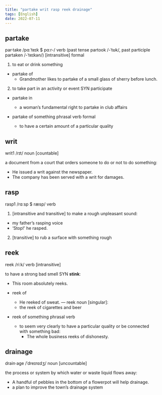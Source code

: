 ```yaml
---
title: "partake writ rasp reek drainage"
tags: [English]
date: 2022-07-11
---
```


## partake

par·take /pɑːˈteɪk $ pɑːr-/ verb (past tense partook /-ˈtʊk/, past participle
partaken /-ˈteɪkən/) [intransitive] formal

1. to eat or drink something

- partake of
  - Grandmother likes to partake of a small glass of sherry before lunch.

2. to take part in an activity or event SYN participate

- partake in
  - a woman’s fundamental right to partake in club affairs

- partake of something phrasal verb formal
  - to have a certain amount of a particular quality

## writ

writ1 /rɪt/ noun [countable]

a document from a court that orders someone to do or not to do something:

- He issued a writ against the newspaper.
- The company has been served with a writ for damages.

## rasp

rasp1 /rɑːsp $ ræsp/ verb

1. [intransitive and transitive] to make a rough unpleasant sound:

- my father’s rasping voice
- ‘Stop!’ he rasped.

2. [transitive] to rub a surface with something rough

## reek

reek /riːk/ verb [intransitive]

to have a strong bad smell SYN **stink**:

- This room absolutely reeks.

- reek of
  - He reeked of sweat.
— reek noun [singular]:
  - the reek of cigarettes and beer
- reek of something phrasal verb
  - to seem very clearly to have a particular quality or be connected with something bad:
    - The whole business reeks of dishonesty.

## drainage

drain·age /ˈdreɪnɪdʒ/ noun [uncountable]

the process or system by which water or waste liquid flows away:

- A handful of pebbles in the bottom of a flowerpot will help drainage.
- a plan to improve the town’s drainage system